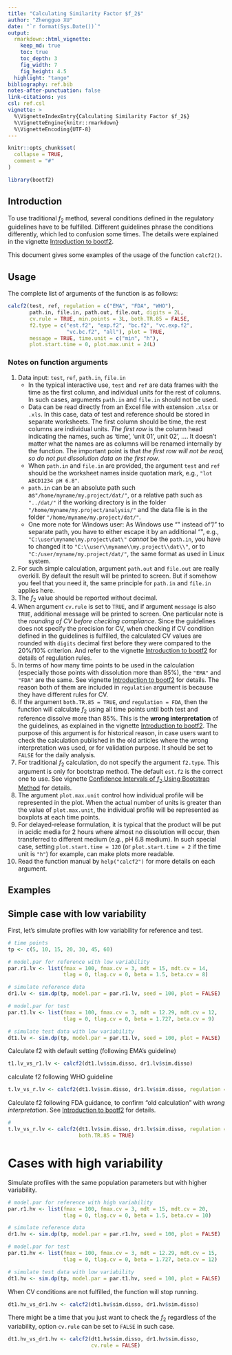```yaml
---
title: "Calculating Similarity Factor $f_2$"
author: "Zhengguo XU"
date: "`r format(Sys.Date())`"
output: 
  rmarkdown::html_vignette:
    keep_md: true
    toc: true
    toc_depth: 3
    fig_width: 7
    fig_height: 4.5
  highlight: "tango"
bibliography: ref.bib
notes-after-punctuation: false
link-citations: yes
csl: ref.csl
vignette: >
  %\VignetteIndexEntry{Calculating Similarity Factor $f_2$}
  %\VignetteEngine{knitr::rmarkdown}
  %\VignetteEncoding{UTF-8}
---
```


```r
knitr::opts_chunk$set(
  collapse = TRUE,
  comment = "#"
)
```

```r
library(bootf2)
```


## Introduction

To use traditional $f_2$ method, several conditions defined in the
regulatory guidelines have to be fulfilled. Different guidelines phrase
the conditions differently, which led to confusion some times. The details
were explained in the vignette [Introduction to bootf2](introduction.md). 

This document gives some examples of the usage of the function `calcf2()`. 

## Usage

The complete list of arguments of the function is as follows:

```r
calcf2(test, ref, regulation = c("EMA", "FDA", "WHO"),
       path.in, file.in, path.out, file.out, digits = 2L,
       cv.rule = TRUE, min.points = 3L, both.TR.85 = FALSE,
       f2.type = c("est.f2", "exp.f2", "bc.f2", "vc.exp.f2",
                   "vc.bc.f2", "all"), plot = TRUE,
       message = TRUE, time.unit = c("min", "h"),
       plot.start.time = 0, plot.max.unit = 24L)
```

### Notes on function arguments

1. Data input: `test`, `ref`, `path.in`, `file.in`
    - In the typical interactive use, `test` and `ref` are data frames with
      the time as the first column, and individual units for the rest of 
      columns. In such cases, arguments `path.in` and `file.in` should not 
      be used.
    - Data can be read directly from an Excel file with extension `.xlsx` 
      or `.xls`. In this case, data of test and reference should be 
      stored in separate worksheets. The first column should be time, 
      the rest columns are individual units. *The first row* is the 
      column head indicating the names, such as 'time', 'unit 01', 
      unit 02', .... It doesn't matter what the names are as columns 
      will be renamed internally by the function. The important point 
      is that *the first row will not be read, so do not put dissolution 
      data on the first row*. 
    - When `path.in` and `file.in` are provided, the argument `test` and
      `ref` should be the worksheet names inside quotation mark, e.g., 
      `"lot ABCD1234 pH 6.8"`. 
    - `path.in` can be an absolute path such as`"/home/myname/my.project/dat/"`,
      or a relative path such as `"../dat/"` if the working directory is 
      in the folder `"/home/myname/my.project/analysis/"` and the data file
      is in the folder `"/home/myname/my.project/dat/"`. 
    - One more note for Windows user: As Windows use "\" instead of "/" to
      separate path, you have to either escape it by an additional "\", 
      e.g., `"C:\user\myname\my.project\dat\"` *cannot* be the `path.in`, 
      you have to changed it to `"C:\\user\\myname\\my.project\\dat\\"`, or
      to `"C:/user/myname/my.project/dat/"`, the same format as used in Linux
      system.
1. For such simple calculation, argument `path.out` and `file.out` are
   really overkill. By default the result will be printed to screen. But if 
   somehow you feel that you need it, the same principle for `path.in` and 
   `file.in` applies here.
1. The $f_2$ value should be reported without decimal.
1. When argument `cv.rule` is set to `TRUE`, and if argument `message` is also 
   `TRUE`, additional message will be printed to screen. One particular 
   note is the *rounding of CV before checking compliance*. Since the
   guidelines does not specify the precision for CV, when checking if CV
   condition defined in the guidelines is fulfilled, the calculated CV 
   values are rounded with `digits` decimal first before they were compared
   to the 20%/10% criterion. And refer to the vignette [Introduction to
   bootf2](introduction.md) for details of regulation rules. 
1. In terms of how many time points to be used in the calculation (especially
   those points with dissolution more than 85%), the `"EMA"` and `"FDA"` 
   are the same. See vignette [Introduction to bootf2](introduction.md) for 
   details. The reason both of them are included in `regulation` argument
   is because they have different rules for CV.
1. If the argument `both.TR.85 = TRUE`, *and* `regulation = FDA`, then the
   function will calculate $f_2$ using all time points until both test 
   and reference dissolve more than 85%. This is the **wrong interpretation**
   of the guidelines, as explained in the vignette [Introduction to
   bootf2](introduction.md). The purpose of this argument is for historical 
   reason, in case users want to check the calculation published in the old
   articles where the wrong interpretation was used, or for validation 
   purpose. It should be set to `FALSE` for the daily analysis.
1. For traditional $f_2$ calculation, do not specify the argument
   `f2.type`. This argument is only for bootstrap method. The default
   `est.f2` is the correct one to use. See vignette [Confidence Intervals of
   $f_2$ Using Bootstrap Method](bootf2.md) for details.
1. The argument `plot.max.unit` control how individual profile will be 
   represented in the plot. When the actual number of units is greater than 
   the value of `plot.max.unit`, the individual profile will be represented 
   as boxplots at each time points. 
1. For delayed-release formulation, it is typical that the product will be 
   put in acidic media for 2 hours where almost no dissolution will
   occur, then transferred to different medium (e.g., pH 6.8 medium). 
   In such special case, setting `plot.start.time = 120` (or 
   `plot.start.time = 2` if the time unit is `"h"`) for example, 
   can make plots more readable.
1. Read the function manual by `help("calcf2")` for more details on
   each argument.

## Examples

## Simple case with low variability

First, let's simulate profiles with low variability for reference and test.
```r
# time points
tp <- c(5, 10, 15, 20, 30, 45, 60)

# model.par for reference with low variability
par.r1.lv <- list(fmax = 100, fmax.cv = 3, mdt = 15, mdt.cv = 14, 
                  tlag = 0, tlag.cv = 0, beta = 1.5, beta.cv = 8)

# simulate reference data
dr1.lv <- sim.dp(tp, model.par = par.r1.lv, seed = 100, plot = FALSE)

# model.par for test 
par.t1.lv <- list(fmax = 100, fmax.cv = 3, mdt = 12.29, mdt.cv = 12,
                  tlag = 0, tlag.cv = 0, beta = 1.727, beta.cv = 9)

# simulate test data with low variability
dt1.lv <- sim.dp(tp, model.par = par.t1.lv, seed = 100, plot = FALSE)
```

Calculate f2 with default setting (following EMA's guideline)
```r
t1.lv_vs_r1.lv <- calcf2(dt1.lv$sim.disso, dr1.lv$sim.disso)

```

calculate f2 following WHO guideline
```r
t.lv_vs_r.lv <- calcf2(dt1.lv$sim.disso, dr1.lv$sim.disso, regulation = "WHO")
```


Calculate f2 following FDA guidance, to confirm "old calculation" with
*wrong interpretation*. See [Introduction to bootf2](vignettes/introduction.md)
for details.
```r
# 
t.lv_vs_r.lv <- calcf2(dt1.lv$sim.disso, dr1.lv$sim.disso, regulation = "FDA",
                       both.TR.85 = TRUE)
```

# Cases with high variability
Simulate profiles with the same population parameters but with higher
variability.

```r
# model.par for reference with high variability
par.r1.hv <- list(fmax = 100, fmax.cv = 3, mdt = 15, mdt.cv = 20, 
                  tlag = 0, tlag.cv = 0, beta = 1.5, beta.cv = 10)

# simulate reference data
dr1.hv <- sim.dp(tp, model.par = par.r1.hv, seed = 100, plot = FALSE)

# model.par for test 
par.t1.hv <- list(fmax = 100, fmax.cv = 3, mdt = 12.29, mdt.cv = 15,
                  tlag = 0, tlag.cv = 0, beta = 1.727, beta.cv = 12)

# simulate test data with low variability
dt1.hv <- sim.dp(tp, model.par = par.t1.hv, seed = 100, plot = FALSE)
```

When CV conditions are not fulfilled, the function will stop running. 
```r
dt1.hv_vs_dr1.hv <- calcf2(dt1.hv$sim.disso, dr1.hv$sim.disso)
```

There might be a time that you just want to check the $f_2$ regardless
of the variability, option `cv.rule` can be set to `FALSE` in such case.
```r
dt1.hv_vs_dr1.hv <- calcf2(dt1.hv$sim.disso, dr1.hv$sim.disso,
                           cv.rule = FALSE)
```

